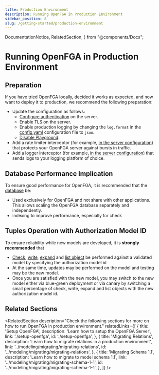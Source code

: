 ```yaml
---
title: Production Environment
description: Running OpenFGA in Production Environment
sidebar_position: 8
slug: /getting-started/production-environment
---
```


  DocumentationNotice,
  RelatedSection,
} from "@components/Docs";

# Running OpenFGA in Production Environment

<DocumentationNotice />

## Preparation

If you have tried OpenFGA locally, decided it works as expected, and now want to deploy it to production, we recommend the following preparation:

- Update the configuration as follows:
  - [Configure authentication](./setup-openfga.mdx#configuring-authentication) on the server.
  - Enable TLS on the server.
  - Enable production logging by changing the `log.format` in the [config.yaml](#configuring-the-server) configuration file to `json`.
  - [Disable Playground](./setup-openfga.mdx#playground).
- Add a rate limiter interceptor (for example, [in the server configuration](https://pkg.go.dev/github.com/openfga/openfga/server#Config)) that protects your OpenFGA server against bursts in traffic.
- Add a logger interceptor (for example, [in the server configuration](https://pkg.go.dev/github.com/openfga/openfga/server#Config)) that sends logs to your logging platform of choice.

## Database Performance Implication

To ensure good performance for OpenFGA, it is recommended that the [database](./setup-openfga.mdx#configuring-data-storage) be:
- Used exclusively for OpenFGA and not share with other applications. This allows scaling the OpenFGA database separately and independently.  
- Indexing to improve performance, especially for check

## Tuples Operation with Authorization Model ID

To ensure reliability while new models are developed, it is <strong>strongly recommended</strong> that 
- [Check](./perform-check.mdx), [write](./update-tuples.mdx), [expand](../interacting/relationship-queries.mdx#expand) and [list object](../interacting/relationship-queries.mdx#listobjects) be performed against a validated model by specifying the authorization model id 
- At the same time, updates may be performed on the model and testing may be the new model.
- Once you are satisfied with the new model, you may switch to the new model either via blue-green deployment or via canary by switching a small percentage of check, write, expand and list objects with the new authorization model id.  

## Related Sections

<RelatedSection
  description="Check the following sections for more on how to run OpenFGA in production environment."
  relatedLinks={[
    {
      title: 'Setup OpenFGA',
      description: 'Learn how to setup the OpenFGA Server',
      link: './setup-openfga',
      id: './setup-openfga',
    },
    {
      title: 'Migrating Relations',
      description: 'Learn how to migrate relations in a production environment',
      link: '../modeling/migrating/migrating-relations',
      id: '../modeling/migrating/migrating-relations',
    },
    {
      title: 'Migrating Schema 1.1',
      description: 'Learn how to migrate to model schema 1.1',
      link: '../modeling/migrating/migrating-schema-1-1',
      id: '../modeling/migrating/migrating-schema-1-1',
    },
  ]}
/>
